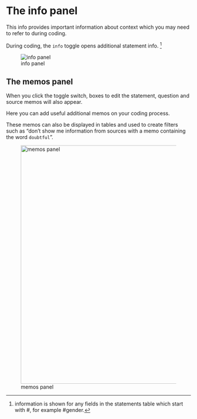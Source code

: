 # The info panel{#xinfo-pan} 

This info provides important information about context which you may need to refer to during coding.

During coding, the `info` toggle opens additional statement info. [^1]

[^1]: information is shown for any fields in the statements table which start with #, for example #gender.  

![info panel](_assets/sm559T6lUE.gif)

## The memos panel

When you click the toggle switch, boxes to edit the statement, question and source memos will also appear. 

Here you can add useful additional memos on your coding process.

These memos can also be displayed in tables and used to create filters such as "don't show me information from sources with a memo containing the word `doubtful`".

![memos panel](_assets/chrome_xXrp2x0TKw.png){width=650}

